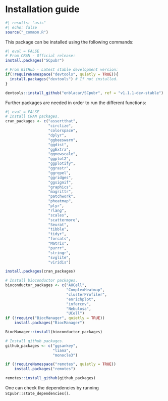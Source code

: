 # Installation guide {.unnumbered}

```r
#| results: "asis"
#| echo: false
source("_common.R")
```

This package can be installed using the following commands:

```r
#| eval = FALSE
# From CRAN - Official release:
install.packages("SCpubr")

# From GitHub - Latest stable development version:
if(!requireNamespace("devtools", quietly = TRUE)){
  install.packages("devtools") # If not installed.
}

devtools::install_github("enblacar/SCpubr", ref = "v1.1.1-dev-stable")
```

Further packages are needed in order to run the different functions:

```r
#| eval = FALSE
# Install CRAN packages.
cran_packages <- c("assertthat",
                   "circlize",
                   "colorspace",
                   "dplyr",
                   "ggbeeswarm",
                   "ggdist",
                   "ggExtra",
                   "ggnewscale",
                   "ggplot2",
                   "ggplotify",
                   "ggrastr",
                   "ggrepel",
                   "ggridges",
                   "ggsignif",
                   "graphics",
                   "magrittr",
                   "patchwork",
                   "pheatmap",
                   "plyr",
                   "rlang",
                   "scales",
                   "scattermore",
                   "Seurat",
                   "tibble",
                   "tidyr",
                   "forcats",
                   "Matrix",
                   "purrr",
                   "stringr",
                   "svglite",
                   "viridis")

install.packages(cran_packages)

# Install bioconductor packages.
bioconductor_packages <- c("AUCell",
                           "ComplexHeatmap",
                           "clusterProfiler",
                           "enrichplot",
                           "infercnv",
                           "Nebulosa",
                           "UCell")
if (!require("BiocManager", quietly = TRUE))
    install.packages("BiocManager")

BiocManager::install(bioconductor_packages)

# Install github packages.
github_packages <- c("ggsankey",
                     "liana",
                     "monocle3")

if (!requireNamespace("remotes", quietly = TRUE))
    install.packages("remotes")

remotes::install_github(github_packages)
```

One can check the dependencies by running `SCpubr::state_dependencies()`.
